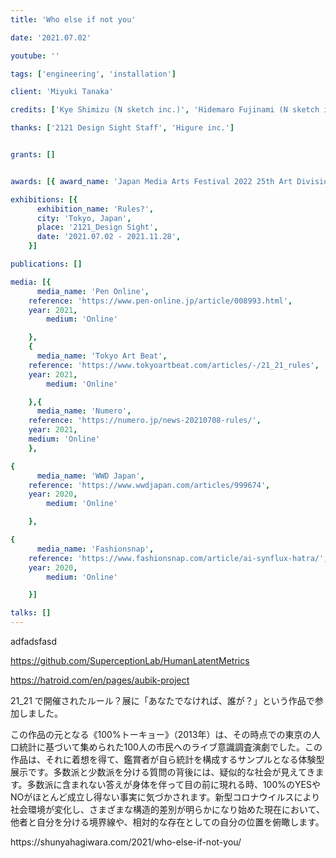 ```yaml
---
title: 'Who else if not you'

date: '2021.07.02'

youtube: ''

tags: ['engineering', 'installation']

client: 'Miyuki Tanaka'

credits: ['Kye Shimizu (N sketch inc.)', 'Hidemaro Fujinami (N sketch inc.)', 'Yuki Anezaki (N sketch inc.)', 'Masato Sekine (N sketch inc.)', 'Remini Protokol', 'Kengo Kobayashi (NoRA)', 'Shunya Hagiwara', 'Miyuki Tanaka']

thanks: ['2121 Design Sight Staff', 'Higure inc.']


grants: []


awards: [{ award_name: 'Japan Media Arts Festival 2022 25th Art Division Jury Selection', year: 2022 },]

exhibitions: [{
      exhibition_name: 'Rules?',
      city: 'Tokyo, Japan',
      place: '2121_Design Sight',
      date: '2021.07.02 - 2021.11.28',
    }]

publications: []

media: [{
      media_name: 'Pen Online',
    reference: 'https://www.pen-online.jp/article/008993.html',
    year: 2021,
        medium: 'Online'

    },
    {
      media_name: 'Tokyo Art Beat',
    reference: 'https://www.tokyoartbeat.com/articles/-/21_21_rules',
    year: 2021,
        medium: 'Online'

    },{
      media_name: 'Numero',
    reference: 'https://numero.jp/news-20210708-rules/',
    year: 2021,
    medium: 'Online'
    },

{
      media_name: 'WWD Japan',
    reference: 'https://www.wwdjapan.com/articles/999674',
    year: 2020,
        medium: 'Online'

    },

{
      media_name: 'Fashionsnap',
    reference: 'https://www.fashionsnap.com/article/ai-synflux-hatra/',
    year: 2020,
        medium: 'Online'

    }]

talks: []
---
```



adfadsfasd

https://github.com/SuperceptionLab/HumanLatentMetrics

https://hatroid.com/en/pages/aubik-project

<TextSection>
  <p>
21_21 で開催されたルール？展に「あなたでなければ、誰が？」という作品で参加しました。

この作品の元となる《100%トーキョー》（2013年）は、その時点での東京の人口統計に基づいて集められた100人の市民へのライブ意識調査演劇でした。この作品は、それに着想を得て、鑑賞者が自ら統計を構成するサンプルとなる体験型展示です。多数派と少数派を分ける質問の背後には、疑似的な社会が見えてきます。多数派に含まれない答えが身体を伴って目の前に現れる時、100%のYESやNOがほとんど成立し得ない事実に気づかされます。新型コロナウイルスにより社会環境が変化し、さまざまな構造的差別が明らかになり始めた現在において、他者と⾃分を分ける境界線や、相対的な存在としての自分の位置を俯瞰します。
</p>
</TextSection>
https://shunyahagiwara.com/2021/who-else-if-not-you/
